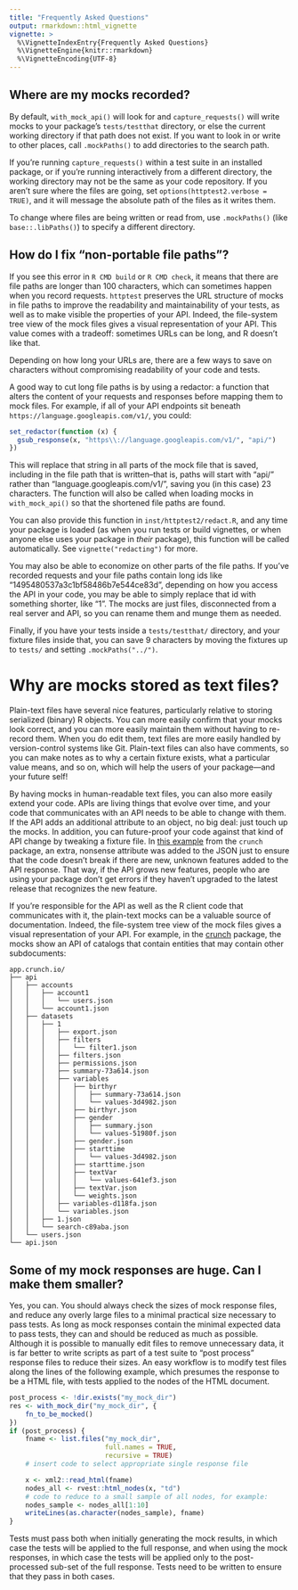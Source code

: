 ```yaml
---
title: "Frequently Asked Questions"
output: rmarkdown::html_vignette
vignette: >
  %\VignetteIndexEntry{Frequently Asked Questions}
  %\VignetteEngine{knitr::rmarkdown}
  %\VignetteEncoding{UTF-8}
---
```


## Where are my mocks recorded?

By default, `with_mock_api()` will look for and `capture_requests()` will
write mocks to your package's `tests/testthat` directory, or else the current
working directory if that path does not exist. If you want to look in or
write to other places, call `.mockPaths()` to add directories to the search
path.

If you're running `capture_requests()` within a test suite in an installed package, or if you're running interactively from a different directory, the working directory may not be the same as your code repository. If you aren't sure where the files are going, set `options(httptest2.verbose = TRUE)`, and it will message the absolute path of the files as it writes them.

To change where files are being written or read from, use `.mockPaths()` (like `base::.libPaths()`) to specify a different directory.

## How do I fix "non-portable file paths"?

If you see this error in `R CMD build` or `R CMD check`, it means that there are file paths are longer than 100 characters, which can sometimes happen when you record requests. `httptest` preserves the URL structure of mocks in file paths to improve the readability and maintainability of your tests, as well as to make visible the properties of your API.
Indeed, the file-system tree view of the mock files gives a visual representation of your API. This value comes with a tradeoff: sometimes URLs can be long, and R doesn't like that.

Depending on how long your URLs are, there are a few ways to save on characters without compromising readability of your code and tests.

A good way to cut long file paths is by using a redactor: a function that alters the content of your requests and responses before mapping them to mock files. For example, if all of your API endpoints sit beneath `https://language.googleapis.com/v1/`, you could:

```r
set_redactor(function (x) {
  gsub_response(x, "https\\://language.googleapis.com/v1/", "api/")
})
```

This will replace that string in all parts of the mock file that is saved, including in the file path that is written--that is, paths will start with "api/" rather than "language.googleapis.com/v1/", saving you (in this case) 23 characters. The function will also be called when loading mocks in `with_mock_api()` so that the shortened file paths are found.

You can also provide this function in `inst/httptest2/redact.R`, and any time your package is loaded (as when you run tests or build vignettes, or when anyone else uses your package in *their* package), this function will be called automatically. See `vignette("redacting")` for more.

You may also be able to economize on other parts of the file paths. If you've recorded requests and your file paths contain long ids like "1495480537a3c1bf58486b7e544ce83d", depending on how you access the API in your code, you may be able to simply replace that id with something shorter, like "1". The mocks are just files, disconnected from a real server and API, so you can rename them and munge them as needed.

Finally, if you have your tests inside a `tests/testthat/` directory, and your fixture files inside that, you can save 9 characters by moving the fixtures up to `tests/` and setting `.mockPaths("../")`.

# Why are mocks stored as text files?

Plain-text files have several nice features, particularly relative to storing serialized (binary) R objects. You can more easily confirm that your mocks look correct, and you can more easily maintain them without having to re-record them. When you do edit them, text files are more easily handled by version-control systems like Git. Plain-text files can also have comments, so you can make notes as to why a certain fixture exists, what a particular value means, and so on, which will help the users of your package—and your future self!

By having mocks in human-readable text files, you can also more easily extend your code. APIs are living things that evolve over time, and your code that communicates with an API needs to be able to change with them. If the API adds an additional attribute to an object, no big deal: just touch up the mocks. In addition, you can future-proof your code against that kind of API change by tweaking a fixture file. In [this example](https://github.com/Crunch-io/rcrunch/blob/49cf2526c0c54d05550b6401e0b97a0beeaa1640/inst/app.crunch.io/api/datasets/1.json#L34) from the `crunch` package, an extra, nonsense attribute was added to the JSON just to ensure that the code doesn't break if there are new, unknown features added to the API response. That way, if the API grows new features, people who are using your package don't get errors if they haven't upgraded to the latest release that recognizes the new feature.

If you're responsible for the API as well as the R client code that communicates with it, the plain-text mocks can be a valuable source of documentation. Indeed, the file-system tree view of the mock files gives a visual representation of your API. For example, in the [crunch](https://crunch.io/r/crunch/) package, the mocks show an API of catalogs that contain entities that may contain other subdocuments:

```
app.crunch.io/
├── api
│   ├── accounts
│   │   ├── account1
│   │   │   └── users.json
│   │   └── account1.json
│   ├── datasets
│   │   ├── 1
│   │   │   ├── export.json
│   │   │   ├── filters
│   │   │   │   └── filter1.json
│   │   │   ├── filters.json
│   │   │   ├── permissions.json
│   │   │   ├── summary-73a614.json
│   │   │   ├── variables
│   │   │   │   ├── birthyr
│   │   │   │   │   ├── summary-73a614.json
│   │   │   │   │   └── values-3d4982.json
│   │   │   │   ├── birthyr.json
│   │   │   │   ├── gender
│   │   │   │   │   ├── summary.json
│   │   │   │   │   └── values-51980f.json
│   │   │   │   ├── gender.json
│   │   │   │   ├── starttime
│   │   │   │   │   └── values-3d4982.json
│   │   │   │   ├── starttime.json
│   │   │   │   ├── textVar
│   │   │   │   │   └── values-641ef3.json
│   │   │   │   ├── textVar.json
│   │   │   │   └── weights.json
│   │   │   ├── variables-d118fa.json
│   │   │   └── variables.json
│   │   ├── 1.json
│   │   └── search-c89aba.json
│   └── users.json
└── api.json
```

## Some of my mock responses are huge. Can I make them smaller?

Yes, you can. You should always check the sizes of mock response files, and reduce any overly large files to a minimal practical size necessary to pass tests. As long as mock responses contain the minimal expected data to pass tests, they can and should be reduced as much as possible. Although it is possible to manually edit files to remove unnecessary data, it is far better to write scripts as part of a test suite to "post process" response files to reduce their sizes. An easy workflow is to modify test files along the lines of the following example, which presumes the response to be a HTML file, with tests applied to the nodes of the HTML document.

```r
post_process <- !dir.exists("my_mock_dir")
res <- with_mock_dir("my_mock_dir", {
    fn_to_be_mocked()
})
if (post_process) {
    fname <- list.files("my_mock_dir",
                        full.names = TRUE,
                        recursive = TRUE)
    # insert code to select appropriate single response file

    x <- xml2::read_html(fname)
    nodes_all <- rvest::html_nodes(x, "td")
    # code to reduce to a small sample of all nodes, for example:
    nodes_sample <- nodes_all[1:10]
    writeLines(as.character(nodes_sample), fname)
}
```

Tests must pass both when initially generating the mock results, in which case the tests will be applied to the full response, and when using the mock responses, in which case the tests will be applied only to the post-processed sub-set of the full response. Tests need to be written to ensure that they pass in both cases.
